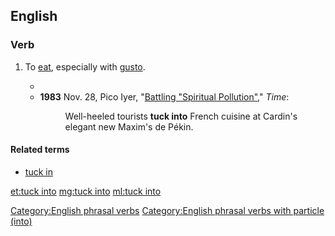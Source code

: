 ==English==

===Verb===
{{head|en|verb|phrasal verb}}

# {{lb|en|transitive}} To [[eat]], especially with [[gusto]].
#* {{quote-text|year=1839|author=[[w:Charles_Dickens|Charles Dickens]]|title=Nicholas Nickleby|chapter=39|passage=If you'll just let little Wackford '''tuck into''' something fat, I'll be obliged to you.}}
#* '''1983''' Nov. 28, Pico Iyer, "[http://www.time.com/time/magazine/article/0,9171,926379,00.html Battling "Spiritual Pollution"]," ''Time'':
#*: Well-heeled tourists '''tuck into''' French cuisine at Cardin's elegant new Maxim's de Pékin.

====Related terms====
* [[tuck in]]

[[Category:English phrasal verbs]]
[[Category:English phrasal verbs with particle (into)]]

[[et:tuck into]]
[[mg:tuck into]]
[[ml:tuck into]]